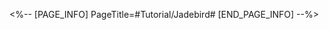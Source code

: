<%-- [PAGE_INFO]
PageTitle=#Tutorial/Jadebird#
[END_PAGE_INFO] --%>
{{Tutorial
|sort      = 999201
|title     = Jadebird
|subtitle  = 
|type      = 
|about     = 
|image1    = Tutorial Jadebird 1.png{{subst:void|<!--$UPLOAD:<<SpriteOutput/TutorialPic/TutorialPage_813101.png>-<Tutorial Jadebird 1.png>-<Tutorial Files>>-->}}
|text1     = For every {{Color|h|nobold=1|5 Blueberries}} eliminated, trigger  {{Color|h|nobold=1|3&times;3 square detonation}} in the middle of the board {{Color|h|nobold=1|1}} time.
}}